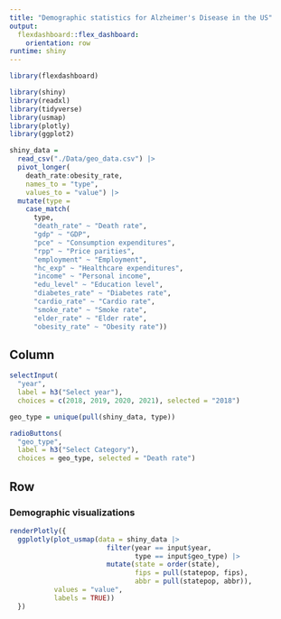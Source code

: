 ```yaml
---
title: "Demographic statistics for Alzheimer's Disease in the US"
output: 
  flexdashboard::flex_dashboard:
    orientation: row
runtime: shiny
---
```


```r
library(flexdashboard)

library(shiny)
library(readxl)
library(tidyverse)
library(usmap)
library(plotly)
library(ggplot2)
```

```r
shiny_data =
  read_csv("./Data/geo_data.csv") |>
  pivot_longer(
    death_rate:obesity_rate,
    names_to = "type",
    values_to = "value") |>
  mutate(type =
    case_match(
      type,
      "death_rate" ~ "Death rate",
      "gdp" ~ "GDP",
      "pce" ~ "Consumption expenditures",
      "rpp" ~ "Price parities",
      "employment" ~ "Employment",
      "hc_exp" ~ "Healthcare expenditures",
      "income" ~ "Personal income",
      "edu_level" ~ "Education level",
      "diabetes_rate" ~ "Diabetes rate",
      "cardio_rate" ~ "Cardio rate",
      "smoke_rate" ~ "Smoke rate",
      "elder_rate" ~ "Elder rate",
      "obesity_rate" ~ "Obesity rate"))
```

Column {.sidebar}
-----------------------------------------------------------------------
```r
selectInput(
  "year", 
  label = h3("Select year"),
  choices = c(2018, 2019, 2020, 2021), selected = "2018")

geo_type = unique(pull(shiny_data, type))

radioButtons(
  "geo_type", 
  label = h3("Select Category"),
  choices = geo_type, selected = "Death rate")


```

Row
-----------------------------------------------------------------------
### Demographic visualizations
```r
renderPlotly({
  ggplotly(plot_usmap(data = shiny_data |>
                        filter(year == input$year,
                               type == input$geo_type) |>
                        mutate(state = order(state),
                               fips = pull(statepop, fips),
                               abbr = pull(statepop, abbr)),
           values = "value",
           labels = TRUE))
  })
```